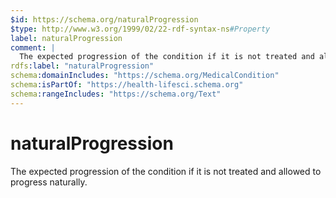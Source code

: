 ```yaml
---
$id: https://schema.org/naturalProgression
$type: http://www.w3.org/1999/02/22-rdf-syntax-ns#Property
label: naturalProgression
comment: |
  The expected progression of the condition if it is not treated and allowed to progress naturally.
rdfs:label: "naturalProgression"
schema:domainIncludes: "https://schema.org/MedicalCondition"
schema:isPartOf: "https://health-lifesci.schema.org"
schema:rangeIncludes: "https://schema.org/Text"
---
```


# naturalProgression

The expected progression of the condition if it is not treated and allowed to progress naturally.

